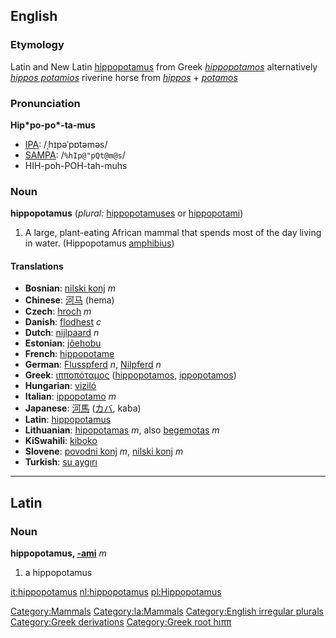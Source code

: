 {{wikipedia}}
==English==
[[Category:Mammals]]
===Etymology===
Latin and New Latin [[hippopotamus]] from Greek ''[[hippopotamos]]'' alternatively ''[[hippos potamios]]'' riverine horse from ''[[hippos]]'' + ''[[potamos]]''

===Pronunciation===
'''Hip*po-po*-ta-mus'''
*[[IPA]]: /ˌhɪpəˈpɒtəməs/
*[[SAMPA]]: /<tt>%hIp@"pQt@m@s</tt>/
*HIH-poh-POH-tah-muhs

===Noun===
'''hippopotamus''' (''plural:'' [[hippopotamuses]] or [[hippopotami]])
# A large, plant-eating African mammal that spends most of the day living in water. (Hippopotamus  [[amphibius]])

====Translations====
*'''Bosnian''': [[nilski konj]] ''m''
*'''Chinese''': [[河马]] (hema)
*'''Czech''': [[hroch]] ''m''
*'''Danish''': [[flodhest]] ''c''
*'''Dutch''': [[nijlpaard]] ''n''
*'''Estonian''': [[jõehobu]]
*'''French''': [[hippopotame]]
*'''German''': [[Flusspferd]] ''n'', [[Nilpferd]] ''n''
*'''Greek''': [[ιπποπόταμος]] ([[hippopotamos]], [[ippopotamos]])
*'''Hungarian''': [[viziló]]
*'''Italian''': [[ippopotamo]] ''m''
*'''Japanese''': [[河馬]] ([[カバ]], kaba)
*'''Latin''': [[hippopotamus]]
*'''Lithuanian''': [[hipopotamas]] ''m'', also [[begemotas]] ''m''
*'''KiSwahili''': [[kiboko]]
*'''Slovene''': [[povodni konj]] ''m'', [[nilski konj]] ''m''
*'''Turkish''': [[su aygırı]]
----

==Latin==
[[Category:la:Mammals]]
===Noun===
'''hippopotamus, [[Wiktionary Appendix:Latin second declension|-ami]]''' ''m''

#a hippopotamus

[[Category:English irregular plurals]]
[[Category:Greek derivations]]
[[Category:Greek root hιππ]]
[[it:hippopotamus]]
[[nl:hippopotamus]]
[[pl:Hippopotamus]]